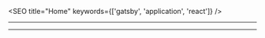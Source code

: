 <SEO title="Home" keywords={['gatsby', 'application', 'react']} />

<Panel/>
<BreakLine pixels={'50px'}/>
<LandingContent title={'Transform the way you collect and share information'}
description={'Stop using old spreadsheets and databases to log and share critical information. Reduce duplication and capture information faster with The  Central Operations Platform (COP)'}/>
<Hr inContent={true}/>
<LandingContent title={'Input, track and analyse your data'}
description={'Enter information remotely, view and share analytics, spot trends and make data-driven decisions. Find out more about the benefits of using COP'}/>
<Hr inContent={true}/>
<StatContent title={'Used and trusted by Border Force teams'} paragraph={'Services already on the platform, include the ‘Mandatory Declarations’(Man Dec), ‘Immediate Event Notification’ (IEN) and ‘Operational Activity Reporting (OAR).’'} stats={[{number: '6,652', description: 'Border Force users'}, {number: '7,500+', description: 'forms and reports submitted per month '}, {number: '300+', description: 'COP visits per day '}]}/>
